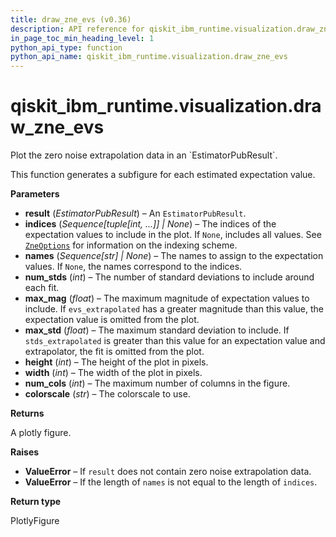 ```yaml
---
title: draw_zne_evs (v0.36)
description: API reference for qiskit_ibm_runtime.visualization.draw_zne_evs in qiskit-ibm-runtime v0.36
in_page_toc_min_heading_level: 1
python_api_type: function
python_api_name: qiskit_ibm_runtime.visualization.draw_zne_evs
---
```


<span id="qiskit-ibm-runtime-visualization-draw-zne-evs" />

# qiskit\_ibm\_runtime.visualization.draw\_zne\_evs

<Function id="qiskit_ibm_runtime.visualization.draw_zne_evs" isDedicatedPage={true} github="https://github.com/Qiskit/qiskit-ibm-runtime/tree/stable/0.36/qiskit_ibm_runtime/visualization/draw_zne.py#L29-L152" signature="draw_zne_evs(result, indices=None, names=None, num_stds=1, max_mag=10, max_std=0.2, height=500, width=1000, num_cols=4, colorscale='Aggrnyl')">
  Plot the zero noise extrapolation data in an `EstimatorPubResult`.

  This function generates a subfigure for each estimated expectation value.

  **Parameters**

  *   **result** (*EstimatorPubResult*) – An `EstimatorPubResult`.
  *   **indices** (*Sequence\[tuple\[int, ...]] | None*) – The indices of the expectation values to include in the plot. If `None`, includes all values. See [`ZneOptions`](options-zne-options "qiskit_ibm_runtime.options.ZneOptions") for information on the indexing scheme.
  *   **names** (*Sequence\[str] | None*) – The names to assign to the expectation values. If `None`, the names correspond to the indices.
  *   **num\_stds** (*int*) – The number of standard deviations to include around each fit.
  *   **max\_mag** (*float*) – The maximum magnitude of expectation values to include. If `evs_extrapolated` has a greater magnitude than this value, the expectation value is omitted from the plot.
  *   **max\_std** (*float*) – The maximum standard deviation to include. If `stds_extrapolated` is greater than this value for an expectation value and extrapolator, the fit is omitted from the plot.
  *   **height** (*int*) – The height of the plot in pixels.
  *   **width** (*int*) – The width of the plot in pixels.
  *   **num\_cols** (*int*) – The maximum number of columns in the figure.
  *   **colorscale** (*str*) – The colorscale to use.

  **Returns**

  A plotly figure.

  **Raises**

  *   **ValueError** – If `result` does not contain zero noise extrapolation data.
  *   **ValueError** – If the length of `names` is not equal to the length of `indices`.

  **Return type**

  PlotlyFigure
</Function>

